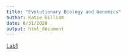 ```yaml
---
title: "Evolutionary Biology and Genomics"
author: Katie Gilliam
date: 8/31/2020
output: html_document
---
```


[Lab1](Lab1_katiegilliam.html)